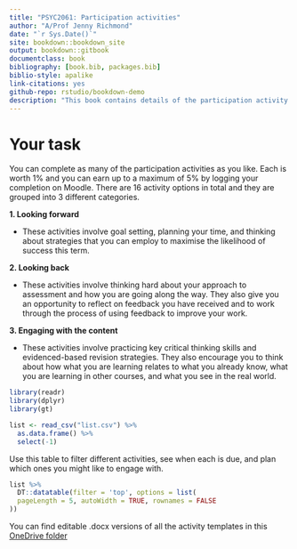 ```yaml
--- 
title: "PSYC2061: Participation activities"
author: "A/Prof Jenny Richmond"
date: "`r Sys.Date()`"
site: bookdown::bookdown_site
output: bookdown::gitbook
documentclass: book
bibliography: [book.bib, packages.bib]
biblio-style: apalike
link-citations: yes
github-repo: rstudio/bookdown-demo
description: "This book contains details of the participation activity options for PSYC2061."
---
```


# Your task

You can complete as many of the participation activities as you like. Each is worth 1% and you can earn up to a maximum of 5% by logging your completion on Moodle. There are 16 activity options in total and they are grouped into 3 different categories.  

**1. Looking forward**

+ These activities involve goal setting, planning your time, and thinking about strategies that you can employ to maximise the likelihood of success this term. 

**2. Looking back**

+ These activities involve thinking hard about your approach to assessment and how you are going along the way. They also give you an opportunity to reflect on feedback you have received and to work through the process of using feedback to improve your work. 

**3. Engaging with the content**

+ These activities involve practicing key critical thinking skills and  evidenced-based revision strategies. They also encourage you to think about how what you are learning relates to what you already know, what you are learning in other courses, and what you see in the real world. 


```r

library(readr)
library(dplyr)
library(gt)

list <- read_csv("list.csv") %>%
  as.data.frame() %>%
  select(-1)


```

Use this table to filter different activities, see when each is due, and plan which ones you might like to engage with. 

```r
list %>%
  DT::datatable(filter = 'top', options = list(
  pageLength = 5, autoWidth = TRUE, rownames = FALSE
))
```


You can find editable .docx versions of all the activity templates in this [OneDrive folder](https://unsw-my.sharepoint.com/:f:/g/personal/z4513203_ad_unsw_edu_au/EnznzZ02XJJDppfyAfAcklYBy59ugHwuK_CZ8aUFYE82Qw?e=mOnIqI)

